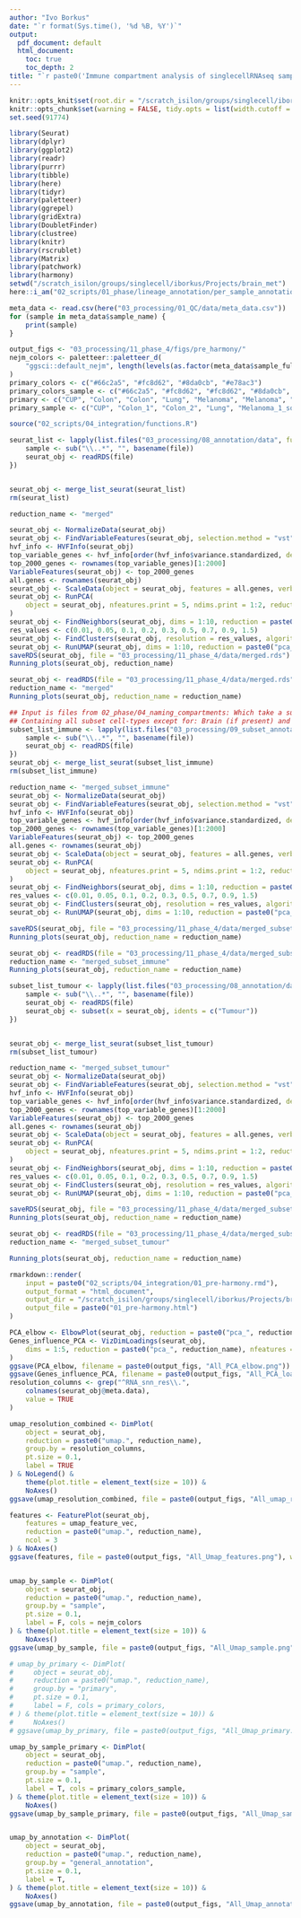 ```yaml
---
author: "Ivo Borkus"
date: "`r format(Sys.time(), '%d %B, %Y')`"
output:  
  pdf_document: default
  html_document:
    toc: true
    toc_depth: 2
title: "`r paste0('Immune compartment analysis of singlecellRNAseq samples')`"
---
```


```r
knitr::opts_knit$set(root.dir = "/scratch_isilon/groups/singlecell/iborkus/Projects/brain_met") # nolint
knitr::opts_chunk$set(warning = FALSE, tidy.opts = list(width.cutoff = 60), tidy = FALSE) # nolint
set.seed(91774)
```

```R
library(Seurat)
library(dplyr)
library(ggplot2)
library(readr)
library(purrr)
library(tibble)
library(here)
library(tidyr)
library(paletteer)
library(ggrepel)
library(gridExtra)
library(DoubletFinder)
library(clustree)
library(knitr)
library(rscrublet)
library(Matrix)
library(patchwork)
library(harmony)
setwd("/scratch_isilon/groups/singlecell/iborkus/Projects/brain_met")
here::i_am("02_scripts/01_phase/lineage_annotation/per_sample_annotation.rmd")
```

```R
meta_data <- read.csv(here("03_processing/01_QC/data/meta_data.csv"))
for (sample in meta_data$sample_name) {
    print(sample)
}
```

```R
output_figs <- "03_processing/11_phase_4/figs/pre_harmony/"
nejm_colors <- paletteer::paletteer_d(
    "ggsci::default_nejm", length(levels(as.factor(meta_data$sample_fullname)))
)
primary_colors <- c("#66c2a5", "#fc8d62", "#8da0cb", "#e78ac3")
primary_colors_sample <- c("#66c2a5", "#fc8d62", "#fc8d62", "#8da0cb", "#e78ac3", "#e78ac3", "#e78ac3", "#e78ac3")
primary <- c("CUP", "Colon", "Colon", "Lung", "Melanoma", "Melanoma", "Melanoma", "Melanoma")
primary_sample <- c("CUP", "Colon_1", "Colon_2", "Lung", "Melanoma_1_sorted", "Melanoma_2_sorted", "Melanoma_2_unsorted", "Melanoma_3_unsorted")
```

```R
source("02_scripts/04_integration/functions.R")
```


```R
seurat_list <- lapply(list.files("03_processing/08_annotation/data", full.names = TRUE)[1:8], function(file) {
    sample <- sub("\\..*", "", basename(file))
    seurat_obj <- readRDS(file)
})


seurat_obj <- merge_list_seurat(seurat_list)
rm(seurat_list)

reduction_name <- "merged"

seurat_obj <- NormalizeData(seurat_obj)
seurat_obj <- FindVariableFeatures(seurat_obj, selection.method = "vst", nfeatures = 2000, verbose = TRUE)
hvf_info <- HVFInfo(seurat_obj)
top_variable_genes <- hvf_info[order(hvf_info$variance.standardized, decreasing = TRUE), ]
top_2000_genes <- rownames(top_variable_genes)[1:2000]
VariableFeatures(seurat_obj) <- top_2000_genes
all.genes <- rownames(seurat_obj)
seurat_obj <- ScaleData(object = seurat_obj, features = all.genes, verbose = TRUE)
seurat_obj <- RunPCA(
    object = seurat_obj, nfeatures.print = 5, ndims.print = 1:2, reduction.name = paste0("pca_", reduction_name)
)
seurat_obj <- FindNeighbors(seurat_obj, dims = 1:10, reduction = paste0("pca_", reduction_name))
res_values <- c(0.01, 0.05, 0.1, 0.2, 0.3, 0.5, 0.7, 0.9, 1.5)
seurat_obj <- FindClusters(seurat_obj, resolution = res_values, algorithm = 4)
seurat_obj <- RunUMAP(seurat_obj, dims = 1:10, reduction = paste0("pca_", reduction_name), reduction.name = paste0("umap.", reduction_name), verbose = TRUE)
saveRDS(seurat_obj, file = "03_processing/11_phase_4/data/merged.rds")
Running_plots(seurat_obj, reduction_name)
```

```R
seurat_obj <- readRDS(file = "03_processing/11_phase_4/data/merged.rds")
reduction_name <- "merged"
Running_plots(seurat_obj, reduction_name = reduction_name)
```

```R
## Input is files from 02_phase/04_naming_compartments: Which take a subset list from early annotated data corresponding to the file: 01_immune_compartment_subset
## Containing all subset cell-types except for: Brain (if present) and tumour
subset_list_immune <- lapply(list.files("03_processing/09_subset_annotation/specific_data", full.names = TRUE)[1:8], function(file) {
    sample <- sub("\\..*", "", basename(file))
    seurat_obj <- readRDS(file)
})
seurat_obj <- merge_list_seurat(subset_list_immune)
rm(subset_list_immune)

reduction_name <- "merged_subset_immune"
seurat_obj <- NormalizeData(seurat_obj)
seurat_obj <- FindVariableFeatures(seurat_obj, selection.method = "vst", nfeatures = 2000, verbose = TRUE)
hvf_info <- HVFInfo(seurat_obj)
top_variable_genes <- hvf_info[order(hvf_info$variance.standardized, decreasing = TRUE), ]
top_2000_genes <- rownames(top_variable_genes)[1:2000]
VariableFeatures(seurat_obj) <- top_2000_genes
all.genes <- rownames(seurat_obj)
seurat_obj <- ScaleData(object = seurat_obj, features = all.genes, verbose = TRUE)
seurat_obj <- RunPCA(
    object = seurat_obj, nfeatures.print = 5, ndims.print = 1:2, reduction.name = paste0("pca_", reduction_name)
)
seurat_obj <- FindNeighbors(seurat_obj, dims = 1:10, reduction = paste0("pca_", reduction_name))
res_values <- c(0.01, 0.05, 0.1, 0.2, 0.3, 0.5, 0.7, 0.9, 1.5)
seurat_obj <- FindClusters(seurat_obj, resolution = res_values, algorithm = 4)
seurat_obj <- RunUMAP(seurat_obj, dims = 1:10, reduction = paste0("pca_", reduction_name), reduction.name = paste0("umap.", reduction_name), verbose = TRUE)

saveRDS(seurat_obj, file = "03_processing/11_phase_4/data/merged_subset_immune.rds")
Running_plots(seurat_obj, reduction_name = reduction_name)
```

```R
seurat_obj <- readRDS(file = "03_processing/11_phase_4/data/merged_subset_immune.rds")
reduction_name <- "merged_subset_immune"
Running_plots(seurat_obj, reduction_name = reduction_name)
```


```R
subset_list_tumour <- lapply(list.files("03_processing/08_annotation/data", full.names = TRUE)[1:8], function(file) {
    sample <- sub("\\..*", "", basename(file))
    seurat_obj <- readRDS(file)
    seurat_obj <- subset(x = seurat_obj, idents = c("Tumour"))
})


seurat_obj <- merge_list_seurat(subset_list_tumour)
rm(subset_list_tumour)

reduction_name <- "merged_subset_tumour"
seurat_obj <- NormalizeData(seurat_obj)
seurat_obj <- FindVariableFeatures(seurat_obj, selection.method = "vst", nfeatures = 2000, verbose = TRUE)
hvf_info <- HVFInfo(seurat_obj)
top_variable_genes <- hvf_info[order(hvf_info$variance.standardized, decreasing = TRUE), ]
top_2000_genes <- rownames(top_variable_genes)[1:2000]
VariableFeatures(seurat_obj) <- top_2000_genes
all.genes <- rownames(seurat_obj)
seurat_obj <- ScaleData(object = seurat_obj, features = all.genes, verbose = TRUE)
seurat_obj <- RunPCA(
    object = seurat_obj, nfeatures.print = 5, ndims.print = 1:2, reduction.name = paste0("pca_", reduction_name)
)
seurat_obj <- FindNeighbors(seurat_obj, dims = 1:10, reduction = paste0("pca_", reduction_name))
res_values <- c(0.01, 0.05, 0.1, 0.2, 0.3, 0.5, 0.7, 0.9, 1.5)
seurat_obj <- FindClusters(seurat_obj, resolution = res_values, algorithm = 4)
seurat_obj <- RunUMAP(seurat_obj, dims = 1:10, reduction = paste0("pca_", reduction_name), reduction.name = paste0("umap.", reduction_name), verbose = TRUE)

saveRDS(seurat_obj, file = "03_processing/11_phase_4/data/merged_subset_tumour.rds")
Running_plots(seurat_obj, reduction_name = reduction_name)
```


```R
seurat_obj <- readRDS(file = "03_processing/11_phase_4/data/merged_subset_tumour.rds")
reduction_name <- "merged_subset_tumour"

Running_plots(seurat_obj, reduction_name = reduction_name)
```



```R
rmarkdown::render(
    input = paste0("02_scripts/04_integration/01_pre-harmony.rmd"),
    output_format = "html_document",
    output_dir = "/scratch_isilon/groups/singlecell/iborkus/Projects/brain_met/02_scripts/knits",
    output_file = paste0("01_pre-harmony.html")
)
```


```R
PCA_elbow <- ElbowPlot(seurat_obj, reduction = paste0("pca_", reduction_name))
Genes_influence_PCA <- VizDimLoadings(seurat_obj,
    dims = 1:5, reduction = paste0("pca_", reduction_name), nfeatures = 15
)
ggsave(PCA_elbow, filename = paste0(output_figs, "All_PCA_elbow.png"))
ggsave(Genes_influence_PCA, filename = paste0(output_figs, "All_PCA_loadings.png"))
resolution_columns <- grep("^RNA_snn_res\\.",
    colnames(seurat_obj@meta.data),
    value = TRUE
)

umap_resolution_combined <- DimPlot(
    object = seurat_obj,
    reduction = paste0("umap.", reduction_name),
    group.by = resolution_columns,
    pt.size = 0.1,
    label = TRUE
) & NoLegend() &
    theme(plot.title = element_text(size = 10)) &
    NoAxes()
ggsave(umap_resolution_combined, file = paste0(output_figs, "All_umap_res.png"))

features <- FeaturePlot(seurat_obj,
    features = umap_feature_vec,
    reduction = paste0("umap.", reduction_name),
    ncol = 3
) & NoAxes()
ggsave(features, file = paste0(output_figs, "All_Umap_features.png"), width = 20, height = 15)


umap_by_sample <- DimPlot(
    object = seurat_obj,
    reduction = paste0("umap.", reduction_name),
    group.by = "sample",
    pt.size = 0.1,
    label = F, cols = nejm_colors
) & theme(plot.title = element_text(size = 10)) &
    NoAxes()
ggsave(umap_by_sample, file = paste0(output_figs, "All_Umap_sample.png"), height = 20, width = 20)

# umap_by_primary <- DimPlot(
#     object = seurat_obj,
#     reduction = paste0("umap.", reduction_name),
#     group.by = "primary",
#     pt.size = 0.1,
#     label = F, cols = primary_colors,
# ) & theme(plot.title = element_text(size = 10)) &
#     NoAxes()
# ggsave(umap_by_primary, file = paste0(output_figs, "All_Umap_primary.png"), height = 20, width = 20)

umap_by_sample_primary <- DimPlot(
    object = seurat_obj,
    reduction = paste0("umap.", reduction_name),
    group.by = "sample",
    pt.size = 0.1,
    label = T, cols = primary_colors_sample,
) & theme(plot.title = element_text(size = 10)) &
    NoAxes()
ggsave(umap_by_sample_primary, file = paste0(output_figs, "All_Umap_sample_primary.png"), height = 20, width = 20)


umap_by_annotation <- DimPlot(
    object = seurat_obj,
    reduction = paste0("umap.", reduction_name),
    group.by = "general_annotation",
    pt.size = 0.1,
    label = T,
) & theme(plot.title = element_text(size = 10)) &
    NoAxes()
ggsave(umap_by_annotation, file = paste0(output_figs, "All_Umap_annotation.png"), height = 20, width = 20)
```